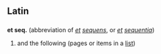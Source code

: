 ==Latin==
==={{abbreviation}}===
'''et seq.'''  (abbreviation of ''[[et]] [[sequens]]'', or ''[[et]] [[sequentia]]'')
# and the following (pages or items in a [[list]])